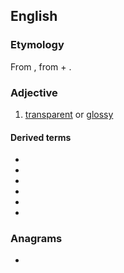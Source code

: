 ==English==

===Etymology===
From {{der|en|grc|ὑαλοειδής}}, from {{m|grc|ὕαλος||glass}} + {{m|grc|-ειδής||-id}}.

===Adjective===
{{en-adj}}

# [[transparent]] or [[glossy]]

====Derived terms====
* {{l|en|hyaloid artery}}
* {{l|en|hyaloid fossa}}
* {{l|en|hyaloid membrane}}
* {{l|en|subhyaloid}}
* {{l|en|hyaloidotomy}}
* {{l|en|hyaluronic}}

===Anagrams===
* {{l|en|holiday}}